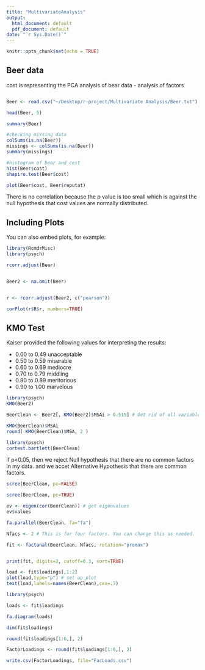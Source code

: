```yaml
---
title: "MultivariateAnalysis"
output:
  html_document: default
  pdf_document: default
date: "`r Sys.Date()`"
---
```


```r
knitr::opts_chunk$set(echo = TRUE)
```

## Beer data

cost is representing the PCA analysis of bear data - analysis of factors 


```r

```



```r

Beer <- read.csv("~/Desktop/r-project/Multivariate Analysis/Beer.txt")

head(Beer, 5)

summary(Beer)

#checking missing data
colSums(is.na(Beer))
missings <- colSums(is.na(Beer))
summary(missings)

#histogram of bear and cost
hist(Beer$cost)
shapiro.test(Beer$cost)

plot(Beer$cost, Beer$reputat)

```
There is no correlation because the p value is too small which is against the null hypothesis that cost values are normally distributed.

## Including Plots

You can also embed plots, for example:

```r

library(RcmdrMisc)
library(psych)

rcorr.adjust(Beer)


Beer2 <- na.omit(Beer)


r <- rcorr.adjust(Beer2, c("pearson"))

corPlot(r$R$r, numbers=TRUE)
```

## KMO Test
Kaiser provided the following values for interpreting the results:

* 0.00 to 0.49 unacceptable
* 0.50 to 0.59 miserable
* 0.60 to 0.69 mediocre
* 0.70 to 0.79 middling
* 0.80 to 0.89 meritorious
* 0.90 to 1.00 marvelous


```r

library(psych)
KMO(Beer2)

```
```r

BeerClean <- Beer2[, KMO(Beer2)$MSAi > 0.515] # Get rid of all variables with MSA < 0.50, to get rid of social economic status because it is not related to the beer itself.

KMO(BeerClean)$MSAi
round( KMO(BeerClean)$MSA, 2 )

```

```r
library(psych)
cortest.bartlett(BeerClean)

```
if p<0.05, then we reject Null hypothesis that there are no common factors in my data. and we accet Alternative Hypothesis that there are common factors.

```r

scree(BeerClean, pc=FALSE) 

scree(BeerClean, pc=TRUE)
```
```r
ev <- eigen(cor(BeerClean)) # get eigenvalues
ev$values
```

```r
fa.parallel(BeerClean, fa="fa")
```
```r
Nfacs <- 2 # This is for four factors. You can change this as needed.

fit <- factanal(BeerClean, Nfacs, rotation="promax")


print(fit, digits=2, cutoff=0.3, sort=TRUE)
```

```r
load <- fit$loadings[,1:2]
plot(load,type="p") # set up plot
text(load,labels=names(BeerClean),cex=.7)

```
```r
library(psych)

loads <- fit$loadings

fa.diagram(loads)
```


```r

dim(fit$loadings)

round(fit$loadings[1:6,], 2)
```


```r
FactorLoadings <- round(fit$loadings[1:6,], 2)

write.csv(FactorLoadings, file="FacLoads.csv")
```


